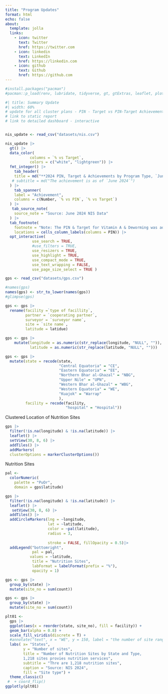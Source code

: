 ```yaml
---
title: "Program Updates"
format: html
echo: false
about:
  template: jolla
  links:
    - icon: twitter
      text: Twitter
      href: https://twitter.com
    - icon: linkedin
      text: LinkedIn
      href: https://linkedin.com
    - icon: github
      text: Github
      href: https://github.com
---
```


```r

#install.packages("pacman")
#pacman::p_load(renv, lubridate, tidyverse, gt, gtExtras, leaflet, plotly, viridis, hrbrthemes   )
```

```r
#| title: Summary Update
#| width: 60%
# update for all cluster plans - PIN - Target vs PIN-Target Achievements
# link to static report
# link to detailed dashboard - interactive 


nis_update <- read_csv("datasets/nis.csv")

nis_update |> 
  gt() |> 
  data_color(
           columns = `% vs Target`, 
           colors = c("white", "lightgreen")) |>
  fmt_integer() |>
    tab_header(
    title = md("**2024 PIN, Target & Achievements by Program Type, `June 2024`**"),
   # subtitle = md("The achievement is as of `June 2024`")
  ) |> 
    tab_spanner(
    label = "Achievement",
    columns = c(Number, `% vs PIN`, `% vs Target`)
  ) |> 
   tab_source_note(
    source_note = "Source: June 2024 NIS Data"
  ) |> 
  tab_footnote(
    footnote = "Note: The PIN & Target for Vitamin A & Deworming was adjusted by the MOH",
    locations = cells_column_labels(columns = PIN)) |>
  opt_interactive(
            use_search = TRUE,
            #use_filters = TRUE,
            use_resizers = TRUE,
            use_highlight = TRUE,
            use_compact_mode = TRUE,
            use_text_wrapping = FALSE,
            use_page_size_select = TRUE )
```

```r
gps <- read_csv("datasets/gps.csv")

#names(gps)
names(gps) <- str_to_lower(names(gps))
#glimpse(gps)

gps <- gps |> 
  rename(facility =`type of facillity`,
         partner = `cooperating partner`,
         surveyor = `surveyor name`,
         site = `site name`,
         latitude = latidue)

gps <- gps |> 
    mutate(longitude = as.numeric(str_replace(longitude, "NULL", "")),
           latitude = as.numeric(str_replace(latitude, "NULL", "")))

```

```r
gps <- gps |> 
  mutate(state = recode(state,
                        "Central Equatoria" = "CE",
                        "Eastern Equatoria" = "EE",
                        "Northern Bhar al-Ghazal" = "NBG",
                        "Upper Nile" = "UPN",
                        "Western Bhar al-Ghazal" = "WBG",
                        "Western Equatoria" = "WE",
                        "Kuajok" = "Warrap"
                        ),
         facility = recode(facility,
                           "hospital" = "Hospital"))
```

Clustered Location of Nutrition Sites

```r
gps |> 
  filter(!is.na(longitude) & !is.na(latitude)) |> 
  leaflet() |> 
  setView(30, 8, 6) |> 
  addTiles() |>
  addMarkers(
  clusterOptions = markerClusterOptions())
```

Nutrition Sites

```r
pal <- 
  colorNumeric(
    palette = "PuOr",
    domain = gps$latitude)

gps |> 
  filter(!is.na(longitude) & !is.na(latitude)) |> 
  leaflet() |> 
   setView(30, 8, 6) |> 
  addTiles() |> 
  addCircleMarkers(lng = ~longitude, 
                   lat = ~latitude,
                   color = ~pal(latitude),
                   radius = 3,
                   
                   stroke = FALSE, fillOpacity = 0.5)|> 
  addLegend("bottomright", 
            pal = pal, 
           values = ~latitude,
            title = "Nutrition Sites",
            labFormat = labelFormat(prefix = "%"),
            opacity = 1)
```

```r
gps <- gps |> 
  group_by(state) |> 
  mutate(site_no = sum(count))
```

```r
gps <- gps |> 
  group_by(state) |> 
  mutate(site_no = sum(count))
```

```r
plt01 <- 
  gps |> 
  ggplot(aes(x = reorder(state, site_no), fill = facility)) +
  geom_bar(alpha = 0.8) +
  scale_fill_viridis(discrete = T) +
  #annotate("text", x = "WE", y = 150, label = "the number of site ranges from 43 to 192 per state") +
  labs( x= "States",
        y = "Number of sites",
        title = "Number of Nutrition Sites by State and Type,
        1,218 sites provies nutrition services",
        subtitle = "Thre are 1,218 nutrition sites",
        caption = "Source: NIS 2024",
        fill = "Site type") +
  theme_classic()
 #  + coord_flip()
ggplotly(plt01)
```
